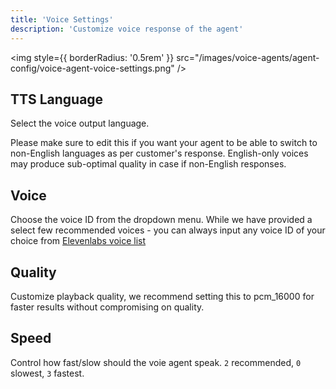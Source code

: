 ```yaml
---
title: 'Voice Settings'
description: 'Customize voice response of the agent'
---
```


<img
  style={{ borderRadius: '0.5rem' }}
  src="/images/voice-agents/agent-config/voice-agent-voice-settings.png"
/>

## TTS Language
Select the voice output language.

<Tip>
Please make sure to edit this if you want your agent to be able to switch to non-English languages as per customer's response. English-only voices may produce sub-optimal quality in case if non-English responses.
</Tip>

## Voice
Choose the voice ID from the dropdown menu. While we have provided a select few recommended voices - you can always input any voice ID of your choice from [Elevenlabs voice list](https://elevenlabs.io/voice-library/voices-for-conversational-ai)

## Quality
Customize playback quality, we recommend setting this to pcm_16000 for faster results without compromising on quality.

## Speed
Control how fast/slow should the voie agent speak. `2` recommended, `0` slowest, `3` fastest.
